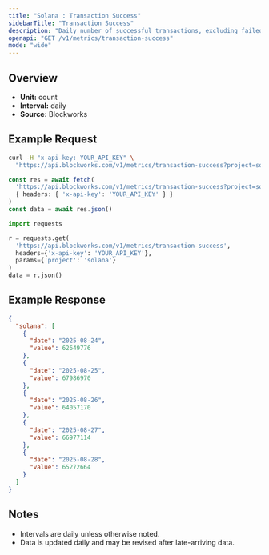 ```yaml
---
title: "Solana : Transaction Success"
sidebarTitle: "Transaction Success"
description: "Daily number of successful transactions, excluding failed transactions."
openapi: "GET /v1/metrics/transaction-success"
mode: "wide"
---
```


## Overview

- **Unit:** count
- **Interval:** daily
- **Source:** Blockworks

## Example Request

<CodeGroup>

```bash cURL
curl -H "x-api-key: YOUR_API_KEY" \
  "https://api.blockworks.com/v1/metrics/transaction-success?project=solana"
```

```typescript TypeScript
const res = await fetch(
  'https://api.blockworks.com/v1/metrics/transaction-success?project=solana',
  { headers: { 'x-api-key': 'YOUR_API_KEY' } }
)
const data = await res.json()
```

```python Python
import requests

r = requests.get(
  'https://api.blockworks.com/v1/metrics/transaction-success',
  headers={'x-api-key': 'YOUR_API_KEY'},
  params={'project': 'solana'}
)
data = r.json()
```

</CodeGroup>

## Example Response

```json
{
  "solana": [
    {
      "date": "2025-08-24",
      "value": 62649776
    },
    {
      "date": "2025-08-25",
      "value": 67986970
    },
    {
      "date": "2025-08-26",
      "value": 64057170
    },
    {
      "date": "2025-08-27",
      "value": 66977114
    },
    {
      "date": "2025-08-28",
      "value": 65272664
    }
  ]
}
```

## Notes
- Intervals are daily unless otherwise noted.
- Data is updated daily and may be revised after late-arriving data.

